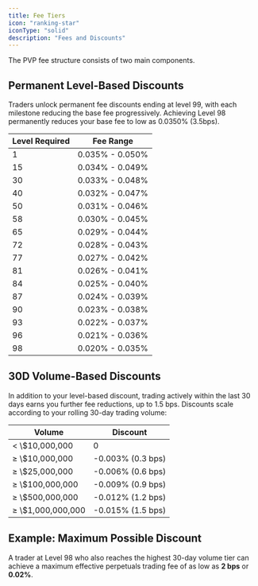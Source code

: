 ```yaml
---
title: Fee Tiers
icon: "ranking-star"
iconType: "solid"
description: "Fees and Discounts"
---
```


The PVP fee structure consists of two main components.

## Permanent Level-Based Discounts

Traders unlock permanent fee discounts ending at level 99, with each milestone reducing the base fee progressively. Achieving Level 98 permanently reduces your base fee to low as 0.0350% (3.5bps).

<div class="fees-table-container">
  <table class="fees-table">
    <thead>
      <tr>
        <th>Level Required</th>
        <th>Fee Range</th>
      </tr>
    </thead>
    <tbody>
      <tr><td>1</td><td>0.035% - 0.050%</td></tr>
      <tr><td>15</td><td>0.034% - 0.049%</td></tr>
      <tr><td>30</td><td>0.033% - 0.048%</td></tr>
      <tr><td>40</td><td>0.032% - 0.047%</td></tr>
      <tr><td>50</td><td>0.031% - 0.046%</td></tr>
      <tr><td>58</td><td>0.030% - 0.045%</td></tr>
      <tr><td>65</td><td>0.029% - 0.044%</td></tr>
      <tr><td>72</td><td>0.028% - 0.043%</td></tr>
      <tr><td>77</td><td>0.027% - 0.042%</td></tr>
      <tr><td>81</td><td>0.026% - 0.041%</td></tr>
      <tr><td>84</td><td>0.025% - 0.040%</td></tr>
      <tr><td>87</td><td>0.024% - 0.039%</td></tr>
      <tr><td>90</td><td>0.023% - 0.038%</td></tr>
      <tr><td>93</td><td>0.022% - 0.037%</td></tr>
      <tr><td>96</td><td>0.021% - 0.036%</td></tr>
      <tr><td>98</td><td>0.020% - 0.035%</td></tr>
    </tbody>
  </table>
</div>


## 30D Volume-Based Discounts

In addition to your level-based discount, trading actively within the last 30 days earns you further fee reductions, up to 1.5 bps. Discounts scale according to your rolling 30-day trading volume:

<div class="volume-table-container">
  <table class="volume-table">
    <thead>
      <tr>
        <th>Volume</th>
        <th>Discount</th>
      </tr>
    </thead>
    <tbody>
      <tr><td>< \$10,000,000</td><td>0</td></tr>
      <tr><td>≥ \$10,000,000</td><td>-0.003% (0.3 bps)</td></tr>
      <tr><td>≥ \$25,000,000</td><td>-0.006% (0.6 bps)</td></tr>
      <tr><td>≥ \$100,000,000</td><td>-0.009% (0.9 bps)</td></tr>
      <tr><td>≥ \$500,000,000</td><td>-0.012% (1.2 bps)</td></tr>
      <tr><td>≥ \$1,000,000,000</td><td>-0.015% (1.5 bps)</td></tr>
    </tbody>
  </table>
</div>

## Example: Maximum Possible Discount

A trader at Level 98 who also reaches the highest 30-day volume tier can achieve a maximum effective perpetuals trading fee of as low as **2 bps** or **0.02%**.
